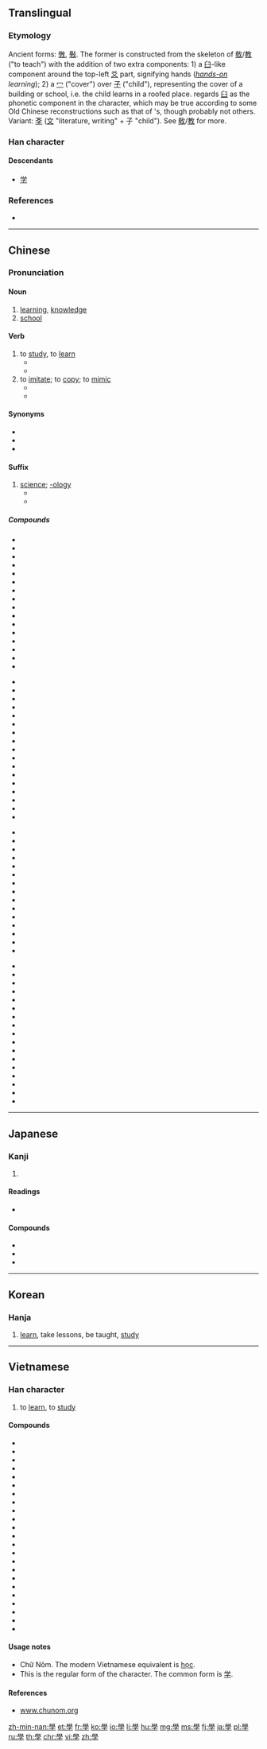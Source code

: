 {{also|学}}
==Translingual==
{{stroke order|type=animate}}
{{stroke order|type=alternative}}<!-- Are these traditional/modern, in some order? Check at commons too. -->

===Etymology===
{{Han etyl}}
Ancient forms: [[斆]], [[斅]]. The former is constructed from the skeleton of [[敎]]/[[教]] ("to teach") with the addition of two extra components: 1) a [[臼]]-like component around the top-left [[爻]] part, signifying hands (''[[hands-on]] learning''); 2) a [[冖]] ("cover") over [[子]] ("child"), representing the cover of a building or school, i.e. the child learns in a roofed place. ''{{w|Shuowen}}'' regards [[臼]] as the phonetic component in the character, which may be true according to some Old Chinese reconstructions such as that of {{w|Pan Wuyun}}'s, though probably not others. Variant: [[斈]] ([[文]] "literature, writing" + 子 "child"). See [[敎]]/[[教]] for more.

===Han character===
{{Han char|rn=39|rad=子|as=13|sn=16|four=77407|canj=HBND|ids=⿱𦥯子}}

====Descendants====
* [[学]]

===References===
* {{Han ref|kx=0280.280|dkj=07033|dj=0549.270|hdz=21019.110|uh=5B78|ud=23416|bh=BEC7|bd=48839}}

----

==Chinese==
{{zh-forms|s=学}}

===Pronunciation===
{{zh-pron
|m=xué
|c=hok6
|h=pfs=ho̍k
|mn=o̍h/ha̍k
|mn_note=o̍h - vernacular, ha̍k - literary
|md=hŏk
|w=
|mc=y
|oc=y
|ma=zh-xué.ogg
|cat=n
}}

====Noun====
{{zh-noun}}

# [[learning]], [[knowledge]]
# [[school]]

====Verb====
{{zh-verb}}

# to [[study]], to [[learn]]
#* {{zh-usex|我 父母親 希望 我 '''學''' 醫，但是 我 不 願意|My parents hoped I would '''study''' medicine, but I didn't want to.}}
#* {{zh-usex|我 打算 學 攝影。|I plan to learn photography.}}
# to [[imitate]]; to [[copy]]; to [[mimic]]
#* {{zh-usex|我 妹妹 什麼 都 '''學''' 我。|My little sister likes to '''copy''' everything I do.}}
#* {{zh-usex|鸚鵡 '''學''' 人 語。|Parrots '''imitate''' human speech.}}

====Synonyms====
* {{zh-l|學習|xuéxí|to study, to learn}}
* {{zh-l|讀書|dúshū|to study}}
* {{zh-l|唸書|niànshū|(slang) to study}}

====Suffix====
{{zh-suf}}

# [[science]]; [[-ology]]
#* {{zh-usex|化學|chemistry}}
#* {{zh-usex|生物學|biology}}

=====Compounds=====
{{rel-top4}}
* {{zh-l|學報}}
* {{zh-l|學步}}
* {{zh-l|學部}}
* {{zh-l|學潮}}
* {{zh-l|學而不厭}}
* {{zh-l|學閥}}
* {{zh-l|學費}}
* {{zh-l|學分}}
* {{zh-l|學風}}
* {{zh-l|學府}}
* {{zh-l|學富五車}}
* {{zh-l|學好}}
* {{zh-l|學壞}}
* {{zh-l|學會|tr=xuéhuì}}
* {{zh-l|學級}}
* {{zh-l|學籍}}
{{rel-mid4}}
* {{zh-l|學界}}
* {{zh-l|學究}}
* {{zh-l|學科|tr=xuékē}}
* {{zh-l|學理}}
* {{zh-l|學力}}
* {{zh-l|學歷}}
* {{zh-l|學齡}}
* {{zh-l|學路}}
* {{zh-l|學名}}
* {{zh-l|學年}}
* {{zh-l|學派}}
* {{zh-l|學期|tr=xuéqī}}
* {{zh-l|學前班}}
* {{zh-l|學前教育}}
* {{zh-l|學前期}}
* {{zh-l|學區}}
* {{zh-l|學舌}}
{{rel-mid4}}
* {{zh-l|學生|tr=xuéshēng}}
* {{zh-l|學生會}}
* {{zh-l|學生腔}}
* {{zh-l|學識}}
* {{zh-l|學時|tr=xuéshí}}
* {{zh-l|學士}}
* {{zh-l|學術}}
* {{zh-l|學說|tr=xuéshuō}}
* {{zh-l|學堂}}
* {{zh-l|學童}}
* {{zh-l|學徒}}
* {{zh-l|學徒工}}
* {{zh-l|學位}}
* {{zh-l|學問}}
* {{zh-l|學無常師}}
{{rel-mid4}}
* {{zh-l|學習|tr=xuéxí}}
* {{zh-l|學系}}
* {{zh-l|學校|tr=xuéxiào}}
* {{zh-l|學兄}}
* {{zh-l|學養}}
* {{zh-l|學業}}
* {{zh-l|學以致用|tr=xué yǐ zhì yòng}}
* {{zh-l|學藝}}
* {{zh-l|學友}}
* {{zh-l|學員}}
* {{zh-l|學院|tr=xuéyuàn}}
* {{zh-l|學雜費}}
* {{zh-l|學子}}
* {{zh-l|學長}}
* {{zh-l|學者|tr=xuézhě}}
* {{zh-l|學制}}
* {{zh-l|學力}}
{{rel-bottom}}

----

==Japanese==

===Kanji===
{{ja-kanji|grade=9|rs=子13|style=ky|shin=学}}

# {{defn|lang=ja|sort=子13}}

====Readings====
* {{ja-readings
|goon=[[がく]] (gaku)
|kanon=[[がく]] (gaku)
|kun=[[まなぶ]] (manabu)}}

====Compounds====
* {{l|ja|sc=Jpan|蘭學|tr=らんがく, rangaku}}
* {{l|ja|sc=Jpan|學校|tr=がっこう, gakkō}}
* {{l|ja|sc=Jpan|學生|tr=がくせい, gakusei}}

----

==Korean==

===Hanja===
{{ko-hanja|hangeul=학|rv=hak|mr=hak|y=hak|eumhun=배우다|ehrv=bae-uda|ehmr=paeuda|ehy=pay.uta}}

# [[learn]], take lessons, be taught, [[study]]

----

==Vietnamese==

===Han character===
{{vi-hantu|[[học]], [[hục]]|rs=子13}}

# to [[learn]], to [[study]]

====Compounds====
* {{l|vi|學習|tr=[[học tập]]}}
* {{l|vi|哲學|tr=[[triết học]]}}
* {{l|vi|神學|tr=[[thần học]]}}
* {{l|vi|學生|tr=[[học sinh]]}}
* {{l|vi|大學|tr=[[đại học]]}}
* {{l|vi|科學|tr=[[khoa học]]}}
* {{l|vi|小學|tr=[[tiểu học]]}}
* {{l|vi|𠰺學|tr=[[dạy học]]}}
* {{l|vi|中學|tr=[[trung học]]}}
* {{l|vi|儒學|tr=[[Nho học]]}}
* {{l|vi|化學|tr=[[hoá học]]}}
* {{l|vi|場學|tr=[[trường học]]}}
* {{l|vi|學院|tr=[[học viện]]}}
* {{l|vi|生學|tr=[[sinh học]]}}
* {{l|vi|藥學|tr=[[dược học]]}}
* {{l|vi|人類學|tr=[[nhân loại học]]}}
* {{l|vi|分類學|tr=[[phân loại học]]}}
* {{l|vi|動物學|tr=[[động vật học]]}}
* {{l|vi|場大學|tr=[[trường đại học]]}}
* {{l|vi|場小學|tr=[[trường tiểu học]]}}
* {{l|vi|地質學|tr=[[địa chất học]]}}
* {{l|vi|考古學|tr=[[khảo cổ học]]}}
* {{l|vi|古生物學|tr=[[cổ sinh vật học]]}}

====Usage notes====
* Chữ Nôm. The modern Vietnamese equivalent is [[học]].
* This is the regular form of the character. The common form is [[学]].

====References====
* [http://www.chunom.org/pages/學 www.chunom.org]

[[zh-min-nan:學]]
[[et:學]]
[[fr:學]]
[[ko:學]]
[[io:學]]
[[li:學]]
[[hu:學]]
[[mg:學]]
[[ms:學]]
[[fj:學]]
[[ja:學]]
[[pl:學]]
[[ru:學]]
[[th:學]]
[[chr:學]]
[[vi:學]]
[[zh:學]]